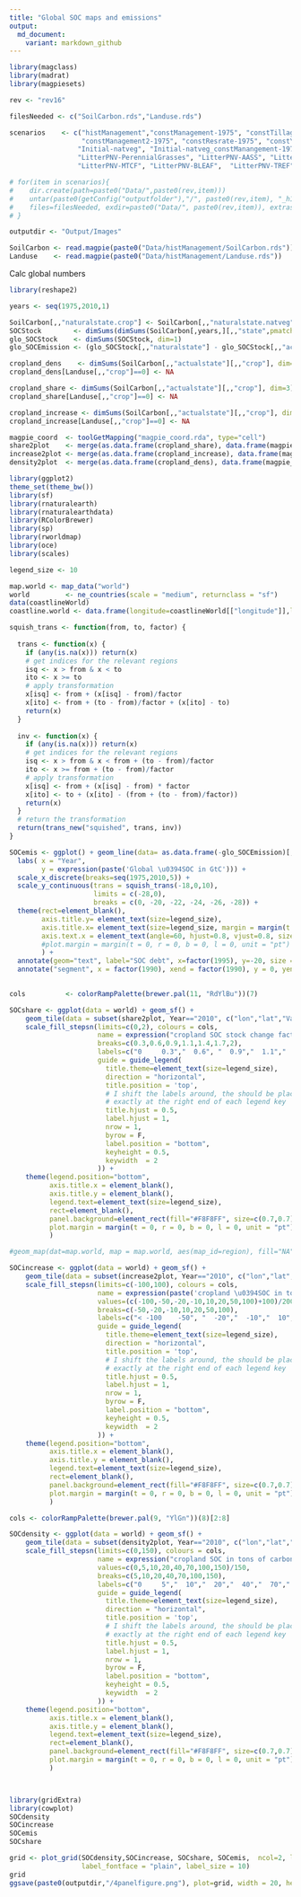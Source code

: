 ```yaml
---
title: "Global SOC maps and emissions"
output:
  md_document:
    variant: markdown_github
---
```


```r
library(magclass)
library(madrat)
library(magpiesets)

rev <- "rev16"

filesNeeded <- c("SoilCarbon.rds","Landuse.rds")

scenarios    <- c("histManagement","constManagement-1975", "constTillage-mixedtill", "constResidues-1975", "constManure-1975",
                  "constManagement2-1975", "constResrate-1975", "constYield-1975",
                 "Initial-natveg", "Initial-natveg_constManangement-1975", "Initial-natveg_constManangement2-1975", 
                 "LitterPNV-PerennialGrasses", "LitterPNV-AASS", "LitterPNV-BRCF", 
                 "LitterPNV-MTCF", "LitterPNV-BLEAF",  "LitterPNV-TREF")

# for(item in scenarios){
#    dir.create(path=paste0("Data/",paste0(rev,item)))
#    untar(paste0(getConfig("outputfolder"),"/", paste0(rev,item), "_h12_carbonbudget.tgz"),
#    files=filesNeeded, exdir=paste0("Data/", paste0(rev,item)), extras="--keep-newer-files ")
# }

outputdir <- "Output/Images"

SoilCarbon <- read.magpie(paste0("Data/histManagement/SoilCarbon.rds"))
Landuse    <- read.magpie(paste0("Data/histManagement/Landuse.rds"))

```

Calc global numbers

```r

library(reshape2)

years <- seq(1975,2010,1)

SoilCarbon[,,"naturalstate.crop"] <- SoilCarbon[,,"naturalstate.natveg"]
SOCStock        <- dimSums(dimSums(SoilCarbon[,years,][,,"state",pmatch=TRUE], dim=3.3)* Landuse[,years,], dim=3.2)
glo_SOCStock    <- dimSums(SOCStock, dim=1) 
glo_SOCEmission <- (glo_SOCStock[,,"naturalstate"] - glo_SOCStock[,,"actualstate"])/1000

cropland_dens    <- dimSums(SoilCarbon[,,"actualstate"][,,"crop"], dim=3)
cropland_dens[Landuse[,,"crop"]==0] <- NA

cropland_share <- dimSums(SoilCarbon[,,"actualstate"][,,"crop"], dim=3)/dimSums(SoilCarbon[,,"naturalstate"][,,"natveg"], dim=3)
cropland_share[Landuse[,,"crop"]==0] <- NA

cropland_increase <- dimSums(SoilCarbon[,,"actualstate"][,,"crop"], dim=3)-dimSums(SoilCarbon[,,"actualstate"][,,"natveg"], dim=3) 
cropland_increase[Landuse[,,"crop"]==0] <- NA

magpie_coord  <- toolGetMapping("magpie_coord.rda", type="cell")
share2plot    <- merge(as.data.frame(cropland_share), data.frame(magpie_coord, Cell=c(1:59199)), by="Cell")
increase2plot <- merge(as.data.frame(cropland_increase), data.frame(magpie_coord, Cell=c(1:59199)), by="Cell")
density2plot  <- merge(as.data.frame(cropland_dens), data.frame(magpie_coord, Cell=c(1:59199)), by="Cell")

```



```r

library(ggplot2)
theme_set(theme_bw())
library(sf)
library(rnaturalearth)
library(rnaturalearthdata)
library(RColorBrewer)
library(sp)
library(rworldmap)
library(oce) 
library(scales)

legend_size <- 10

map.world <- map_data("world")
world         <- ne_countries(scale = "medium", returnclass = "sf")
data(coastlineWorld)  
coastline.world <- data.frame(longitude=coastlineWorld[["longitude"]],latitude=coastlineWorld[["latitude"]]) 

squish_trans <- function(from, to, factor) {
  
  trans <- function(x) {
    if (any(is.na(x))) return(x)
    # get indices for the relevant regions
    isq <- x > from & x < to
    ito <- x >= to
    # apply transformation
    x[isq] <- from + (x[isq] - from)/factor
    x[ito] <- from + (to - from)/factor + (x[ito] - to)
    return(x)
  }
  
  inv <- function(x) {
    if (any(is.na(x))) return(x)
    # get indices for the relevant regions
    isq <- x > from & x < from + (to - from)/factor
    ito <- x >= from + (to - from)/factor
    # apply transformation
    x[isq] <- from + (x[isq] - from) * factor
    x[ito] <- to + (x[ito] - (from + (to - from)/factor))
    return(x)
  }
  # return the transformation
  return(trans_new("squished", trans, inv))
}

SOCemis <- ggplot() + geom_line(data= as.data.frame(-glo_SOCEmission)[,c(3,6)],  aes(x = Year, y = Value, group=1)) +
  labs( x = "Year", 
        y = expression(paste('Global \u0394SOC in GtC'))) +
  scale_x_discrete(breaks=seq(1975,2010,5)) +
  scale_y_continuous(trans = squish_trans(-18,0,10),
                     limits = c(-28,0),
                     breaks = c(0, -20, -22, -24, -26, -28)) +
  theme(rect=element_blank(),
        axis.title.y= element_text(size=legend_size),
        axis.title.x= element_text(size=legend_size, margin = margin(t = 10, r = 0, b = 10, l = 0, unit = "pt")),
        axis.text.x = element_text(angle=60, hjust=0.8, vjust=0.8, size=legend_size)#,
        #plot.margin = margin(t = 0, r = 0, b = 0, l = 0, unit = "pt")
        ) +
  annotate(geom="text", label="SOC debt", x=factor(1995), y=-20, size = 3) +
  annotate("segment", x = factor(1990), xend = factor(1990), y = 0, yend = -24, arrow=arrow(end="both", type="closed", length=unit(0.1, "inches")))
 

cols          <- colorRampPalette(brewer.pal(11, "RdYlBu"))(7)

SOCshare <- ggplot(data = world) + geom_sf() + 
    geom_tile(data = subset(share2plot, Year=="2010", c("lon","lat","Value")), aes(x = lon, y = lat, fill = Value)) +
    scale_fill_stepsn(limits=c(0,2), colours = cols, 
                      name = expression("cropland SOC stock change factor (unitless)"), 
                      breaks=c(0.3,0.6,0.9,1.1,1.4,1.7,2),
                      labels=c("0     0.3","  0.6", "  0.9","  1.1","  1.4","  1.7","> 2"), na.value = "white",
                      guide = guide_legend(
                        title.theme=element_text(size=legend_size),
                        direction = "horizontal",
                        title.position = 'top',
                        # I shift the labels around, the should be placed 
                        # exactly at the right end of each legend key
                        title.hjust = 0.5,
                        label.hjust = 1,
                        nrow = 1,
                        byrow = F,
                        label.position = "bottom",
                        keyheight = 0.5,
                        keywidth  = 2
                      )) +
    theme(legend.position="bottom",
          axis.title.x = element_blank(), 
          axis.title.y = element_blank(),
          legend.text=element_text(size=legend_size),
          rect=element_blank(),
          panel.background=element_rect(fill="#F8F8FF", size=c(0.7,0.7)),
          plot.margin = margin(t = 0, r = 0, b = 0, l = 0, unit = "pt")
          )  

#geom_map(dat=map.world, map = map.world, aes(map_id=region), fill="NA", color="black") +

SOCincrease <- ggplot(data = world) + geom_sf() +
    geom_tile(data = subset(increase2plot, Year=="2010", c("lon","lat","Value")), aes(x = lon, y = lat, fill = Value)) +
    scale_fill_stepsn(limits=c(-100,100), colours = cols, 
                      name = expression(paste('cropland \u0394SOC in tons of carbon per hectare')), 
                      values=(c(-100,-50,-20,-10,10,20,50,100)+100)/200,
                      breaks=c(-50,-20,-10,10,20,50,100),
                      labels=c("< -100    -50", "  -20","  -10","  10","  20","  50"," > 100"), na.value = "white",
                      guide = guide_legend(
                        title.theme=element_text(size=legend_size),
                        direction = "horizontal",
                        title.position = 'top',
                        # I shift the labels around, the should be placed 
                        # exactly at the right end of each legend key
                        title.hjust = 0.5,
                        label.hjust = 1,
                        nrow = 1,
                        byrow = F,
                        label.position = "bottom",
                        keyheight = 0.5,
                        keywidth  = 2
                      )) +
    theme(legend.position="bottom",
          axis.title.x = element_blank(), 
          axis.title.y = element_blank(),
          legend.text=element_text(size=legend_size),
          rect=element_blank(),
          panel.background=element_rect(fill="#F8F8FF", size=c(0.7,0.7)),
          plot.margin = margin(t = 0, r = 0, b = 0, l = 0, unit = "pt")
          )

cols <- colorRampPalette(brewer.pal(9, "YlGn"))(8)[2:8]

SOCdensity <- ggplot(data = world) + geom_sf() +
    geom_tile(data = subset(density2plot, Year=="2010", c("lon","lat","Value")), aes(x = lon, y = lat, fill = Value)) +
    scale_fill_stepsn(limits=c(0,150), colours = cols, 
                      name = expression("cropland SOC in tons of carbon per hectare"), 
                      values=c(0,5,10,20,40,70,100,150)/150,
                      breaks=c(5,10,20,40,70,100,150),
                      labels=c("0     5","  10","  20","  40","  70","  100"," >150"), na.value = "white",
                      guide = guide_legend(
                        title.theme=element_text(size=legend_size),
                        direction = "horizontal",
                        title.position = 'top',
                        # I shift the labels around, the should be placed 
                        # exactly at the right end of each legend key
                        title.hjust = 0.5,
                        label.hjust = 1,
                        nrow = 1,
                        byrow = F,
                        label.position = "bottom",
                        keyheight = 0.5,
                        keywidth  = 2
                      )) +
    theme(legend.position="bottom",
          axis.title.x = element_blank(), 
          axis.title.y = element_blank(),
          legend.text=element_text(size=legend_size),
          rect=element_blank(),
          panel.background=element_rect(fill="#F8F8FF", size=c(0.7,0.7)),
          plot.margin = margin(t = 0, r = 0, b = 0, l = 0, unit = "pt")
          )



library(gridExtra)
library(cowplot)
SOCdensity
SOCincrease
SOCemis
SOCshare

grid <- plot_grid(SOCdensity,SOCincrease, SOCshare, SOCemis,  ncol=2, labels=c("(a)","(b)", "(c)", "(d)"),
                  label_fontface = "plain", label_size = 10)
grid
ggsave(paste0(outputdir,"/4panelfigure.png"), plot=grid, width = 20, height = 14, dpi = 300, units = "cm")

```








